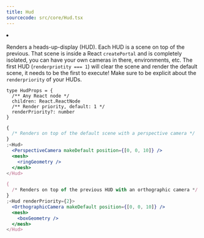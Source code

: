 ```yaml
---
title: Hud
sourcecode: src/core/Hud.tsx
---
```


<Grid cols={4}>
  <li>
    <Codesandbox id="py4db" />
  </li>
</Grid>

Renders a heads-up-display (HUD). Each HUD is a scene on top of the previous. That scene is inside a React `createPortal` and is completely isolated, you can have your own cameras in there, environments, etc. The first HUD (`renderpriotity === 1`) will clear the scene and render the default scene, it needs to be the first to execute! Make sure to be explicit about the `renderpriority` of your HUDs.

```tsx
type HudProps = {
  /** Any React node */
  children: React.ReactNode
  /** Render priority, default: 1 */
  renderPriority?: number
}
```

```jsx
{
  /* Renders on top of the default scene with a perspective camera */
}
;<Hud>
  <PerspectiveCamera makeDefault position={[0, 0, 10]} />
  <mesh>
    <ringGeometry />
  </mesh>
</Hud>

{
  /* Renders on top of the previous HUD with an orthographic camera */
}
;<Hud renderPriority={2}>
  <OrthographicCamera makeDefault position={[0, 0, 10]} />
  <mesh>
    <boxGeometry />
  </mesh>
</Hud>
```
